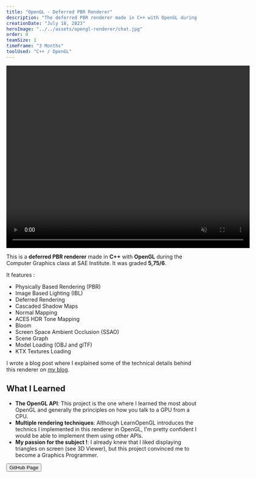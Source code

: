 ```yaml
---
title: "OpenGL - Deferred PBR Renderer"
description: "The deferred PBR renderer made in C++ with OpenGL during the Computer Graphics class at SAE Institute."
creationDate: "July 18, 2023"
heroImage: "../../assets/opengl-renderer/chat.jpg"
order: 0
teamSize: 1
timeFrame: "3 Months"
toolUsed: "C++ / OpenGL"
---
```



<div class="grid place-items-center">
	<video width="640" height="480" loop muted autoplay controls>
		<source src="/opengl/demo_opengl.mp4" type="video/mp4" />
		Your browser does not support the video tag.
	</video>
</div>

This is a **deferred PBR renderer** made in **C++** with **OpenGL** during the Computer Graphics class at SAE Institute.
It was graded **5,75/6**.

It features :

-   Physically Based Rendering (PBR)
-   Image Based Lighting (IBL)
-   Deferred Rendering
-   Cascaded Shadow Maps
-   Normal Mapping
-   ACES HDR Tone Mapping
-   Bloom
-   Screen Space Ambient Occlusion (SSAO)
-   Scene Graph
-   Model Loading (OBJ and glTF)
-   KTX Textures Loading

I wrote a blog post where I explained some of the technical
details behind this renderer on <a href="https://blog.stowy.ch/posts/how-i-implemented-a-deferred-pbr-renderer-in-opengl/" target="_blank">my blog</a>.

## What I Learned

-   **The OpenGL API**: This project is the one where I learned the most about OpenGL and generally the principles on how you talk to a GPU from a CPU.
-   **Multiple rendering techniques**: Although LearnOpenGL introduces the technics I implemented in this renderer in OpenGL,
    I'm pretty confident I would be able to implement them using other APIs.
-   **My passion for the subject !**: I already knew that I liked displaying triangles on screen (see 3D Viewer), but this project convinced me to become a Graphics Programmer.

<Button href="https://github.com/St0wy/opengl-scene">GitHub Page</Button>
